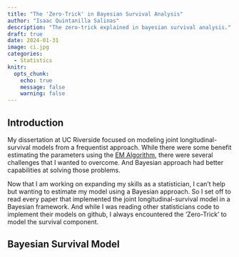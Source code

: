 ```yaml
---
title: "The 'Zero-Trick' in Bayesian Survival Analysis"
author: "Isaac Quintanilla Salinas"
description: "The zero-trick explained in bayesian survival analysis."
draft: true
date: 2024-01-31
image: ci.jpg
categories: 
  - Statistics
knitr:
  opts_chunk: 
    echo: true
    message: false
    warning: false
---
```


## Introduction

My dissertation at UC Riverside focused on modeling joint longitudinal-survival models from a frequentist approach. While there were some benefit estimating the parameters using the [EM Algorithm](https://en.wikipedia.org/wiki/Expectation%E2%80%93maximization_algorithm), there were several challenges that I wanted to overcome. And Bayesian approach had better capabilities at solving those problems.

Now that I am working on expanding my skills as a statistician, I can't help but wanting to estimate my model using a Bayesian approach. So I set off to read every paper that implemented the joint longitudinal-survival model in a Bayesian framework. And while I was reading other statisticians code to implement their models on github, I always encountered the 'Zero-Trick' to model the survival component.

## Bayesian Survival Model
